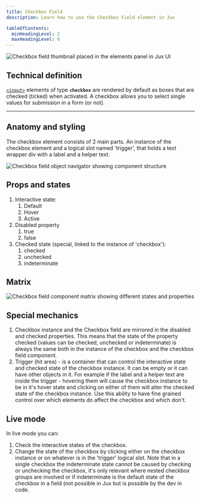 ```yaml
---
title: Checkbox Field
description: Learn how to use the Checkbox Field element in Jux

tableOfContents:
  minHeadingLevel: 2
  maxHeadingLevel: 6
---
```



<CaptionImage caption="Checkbox field thumbnail placed in the elements panel in Jux UI. Click or drag to the canvas to create a local component.">
  <Image src={thumbnail} alt="Checkbox field thumbnail placed in the elements panel in Jux UI" />
</CaptionImage>

## Technical definition

[`<input>`](https://developer.mozilla.org/en-US/docs/Web/HTML/Element/input) elements of type **`checkbox`** are rendered by default as boxes that are checked (ticked) when activated. A checkbox allows you to select single values for submission in a form (or not).

---

## Anatomy and styling

The checkbox element consists of 2 main parts. An instance of the checkbox element and a logical slot named 'trigger', that holds a text wrapper div with a label and a helper text.

<Image src={objectNavigator} alt="Checkbox field object navigator showing component structure" />

## Props and states

1. Interactive state:
    1. Default
    2. Hover
    3. Active
2. Disabled property
    1. true
    2. false
3. Checked state (special, linked to the instance of 'checkbox'):
    1. checked
    2. unchecked
    3. indeterminate

## Matrix

<CaptionImage caption="Matrix view showing all possible combinations of checkbox states and properties">
  <Image src={matrix} alt="Checkbox field component matrix showing different states and properties" />
</CaptionImage>

## Special mechanics

1. Checkbox instance and the Checkbox field are mirrored in the disabled and checked properties. This means that the state of the property checked (values can be checked, unchecked or indeterminate) is always the same both in the instance of the checkbox and the checkbox field component.
2. Trigger (hit area) - is a container that can control the interactive state and checked state of the checkbox instance. It can be empty or it can have other objects in it. For example if the label and a helper text are inside the trigger - hovering them will cause the checkbox instance to be in it's hover state and clicking on either of them will alter the checked state of the checkbox instance. Use this ability to have fine grained control over which elements do affect the checkbox and which don't.

## Live mode

In live mode you can:

1. Check the interactive states of the checkbox.
2. Change the state of the checkbox by clicking either on the checkbox instance or on whatever is in the 'trigger' logical slot. Note that in a single checkbox the indeterminate state cannot be caused by checking or unchecking the checkbox, it's only relevant where nested checkbox groups are involved or if indeterminate is the default state of the checkbox in a field (not possible in Jux but is possible by the dev in code. 